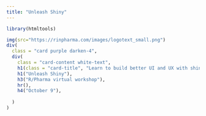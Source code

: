```yaml
---
title: "Unleash Shiny"
---
```


```r
library(htmltools)
```

<div class="container" style="min-height:75vh;">

```r
img(src="https://rinpharma.com/images/logotext_small.png")
div(
  class = "card purple darken-4",
  div(
    class = "card-content white-text",
    h1(class = "card-title", "Learn to build better UI and UX with shiny"),
    h1("Unleash Shiny"),
    h3("R/Pharma virtual workshop"),
    hr(),
    h4("October 9"),
    
  )
)
```

</div>